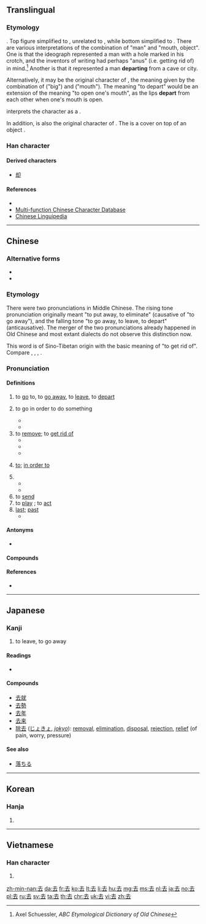 ==Translingual==
{{stroke order|type=animate}}

===Etymology===
{{Han etyl}}
{{Han compound|大|t1=man|口|t2=mouth, object|ls=ic}}. Top figure simplified to {{l|mul|土|sc=Hani}}, unrelated to {{l|mul|士||scholar, gentleman|sc=Hani}}, while bottom simplified to {{l|mul|厶|sc=Hani}}. There are various interpretations of the combination of "man" and "mouth, object". One is that the ideograph represented a man with a hole marked in his crotch, and the inventors of writing had perhaps "anus" (i.e. getting rid of) in mind.<ref>Axel Schuessler, ''ABC Etymological Dictionary of Old Chinese''</ref> Another is that it represented a man '''departing''' from a cave or city.

Alternatively, it may be the original character of {{l|mul|呿||to open one's mouth|sc=Hani}}, the meaning given by the combination of {{lang|mul|大|sc=Hani}} ("big") and {{lang|mul|口|sc=Hani}} ("mouth"). The meaning "to depart" would be an extension of the meaning "to open one's mouth", as the lips '''depart''' from each other when one's mouth is open.

{{w|Shuowen Jiezi}} interprets the character as a {{Han compound|大|𠙴|t1=man|c1=s|c2=p|ls=psc}}.

In addition, {{lang|mul|去|sc=Hani}} is also the original character of {{l|mul|盍||to cover|sc=Hani}}. The {{lang|mul|大|sc=Hani}} is a cover on top of an object {{lang|mul|口|sc=Hani}}.

===Han character===
{{Han char|rn=28|rad=厶|as=03|sn=5|four=40731|canj=GI|ids=⿱土厶}}

====Derived characters====
* [[却]]

====References====
* {{Han ref|kx=0164.100|dkj=03070|dj=0372.070|hdz=10384.080|uh=53BB|ud=21435|bh=A568|bd=42344}}
* [http://humanum.arts.cuhk.edu.hk/Lexis/lexi-mf/search.php?word=%E5%8E%BB Multi-function Chinese Character Database]
* [http://chinese-linguipedia.org/clk/search/%E5%8E%BB/82794/179776 Chinese Linguipedia]
<references/>
----

==Chinese==
{{zh-forms}}

===Alternative forms===
* {{zh-l|㚎}}
* {{zh-l|弆}}

===Etymology===
There were two pronunciations in Middle Chinese. The rising tone pronunciation originally meant "to put away, to eliminate" (causative of "to go away"), and the falling tone "to go away, to leave, to depart" (anticausative). The merger of the two pronunciations already happened in Old Chinese and most extant dialects do not observe this distinction now.

This word is of Sino-Tibetan origin with the basic meaning of "to get rid of". Compare {{etyl|bo|-}} {{m|bo|སྐྱག་པ||to spend, to lay out; dung, excrement}}, {{m|bo|རྐྱག||dirt, excrement}}, {{etyl|my|-}} {{m|my|ကျ||to fall, to become low}}, {{m|my|ချ||to put down, to bring down, to lower}}.

===Pronunciation===
{{zh-pron
|m=qù
|c=heoi3
|h=pfs=hi
|mn=khì/khù
|w=2qi,2qy
|mc=y
|oc=y
|ma=y
|cat=v,a
}}

====Definitions====
{{zh-verb}}

# to [[go]] to, to [[go away]], to [[leave]], to [[depart]]
#: {{zh-usex|你 去 哪兒{r}？|Where are you going?}}
# {{label|zh|before or after a verb}} to go in order to do something
#* {{zh-usex|他 到 辦公室 去 請假。|He went to the office to ask for leave.}}
#* {{zh-usex|他 去 釣魚 了，而 沒 去 打 網球。|He went fishing instead of playing tennis.}}
# to [[remove]]; to [[get rid of]]
#* {{zh-usex|去掉|to remove}}
#* {{zh-usex|脱去|to throw off}}
#* {{zh-usex|拆去|to remove, to take off}}
# {{label|zh|between two verbs}} [[to]]; [[in order to]]
# {{non-gloss definition|(used after a verb of motion to indicates movement away from the speaker)}}
#* {{zh-usex|下去|to go down ( compare {{zh-l|下來/下来|to come down}} )}}
#* {{zh-usex|送 去|to send away}}
# to [[send]]
# to [[play]] {{qualifier|a part, a character}}; to [[act]]
# [[last]]; [[past]]
#* {{zh-usex|去年|last year}}

====Antonyms====
* {{zh-l|來/来|to come, next}}

====Compounds====
{{der3
|{{zh-l|去年}}
|{{zh-l|去病}}
|{{zh-l|去處/去处|qùchù}}
|{{zh-l|去粗取精}}
|{{zh-l|去掉}}
|{{zh-l|去根}}
|{{zh-l|去寒}}
|{{zh-l|去火}}
|{{zh-l|去留}}
|{{zh-l|去路|qùlù}}
|{{zh-l|去你的|qù nǐ de}}
|{{zh-l|去年|qùnián}}
|{{zh-l|去任}}
|{{zh-l|去聲/去声}}
|{{zh-l|去世|qùshì}}
|{{zh-l|去暑}}
|{{zh-l|去偽存真/去伪存真}}
|{{zh-l|去污}}
|{{zh-l|去向}}
|{{zh-l|去雜去劣/去杂去劣}}
|{{zh-l|去職/去职}}
}}

====References====
* {{R:twedu|A00466}}

{{zh-cat|Beginning}}

----

==Japanese==

===Kanji===
{{ja-kanji|grade=3|rs=厶03}}
# to leave, to go away

====Readings====
* {{ja-readings|goon=[[こ]] (ko)|kanon=[[きょ]] (kyo)|kun=[[さる]] (saru), [[いぬ]] (inu)}}

====Compounds====
* [[去就]]
* [[去勢]]
* [[去年]]
* [[去来]]
* [[除去]] ([[じょきょ]], ''[[jokyo]]''): [[removal]], [[elimination]], [[disposal]], [[rejection]], [[relief]] (of pain, worry, pressure)

====See also====
* [[落ちる]]

----

==Korean==

===Hanja===
{{ko-hanja|hangeul=거|rv=geo|mr=kŏ}}

# {{defn|lang=ko|sort=厶03}}

----

==Vietnamese==

===Han character===
{{vi-hantu|[[khứ]], [[khử]]|rs=厶03}}

# {{defn|lang=vi|sort=厶03}}

[[zh-min-nan:去]]
[[da:去]]
[[fr:去]]
[[ko:去]]
[[lt:去]]
[[li:去]]
[[hu:去]]
[[mg:去]]
[[ms:去]]
[[nl:去]]
[[ja:去]]
[[no:去]]
[[pl:去]]
[[ru:去]]
[[sv:去]]
[[ta:去]]
[[th:去]]
[[chr:去]]
[[uk:去]]
[[vi:去]]
[[zh:去]]